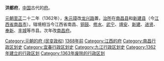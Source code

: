 '''洪都府'''，[[中国|中国]]古代的[[府_(行政区划)|府]]。

[[元朝|元朝]][[至正|至正]]二十二年（1362年），[[朱元璋|朱元璋]]改[[龙兴路|龙兴路]]置，[[治所|治所]]在[[南昌县|南昌县]]和[[新建县_(北宋)|新建县]]（今[[江西省|江西省]][[南昌市|南昌市]]）。辖境相当今江西省南昌、[[铜鼓县|铜鼓]]、[[修水县|修水]]、[[武宁县|武宁]]、[[靖安县|靖安]]、[[新建县|新建]]、[[进贤县|进贤]]、[[奉新县|奉新]]、[[丰城市|丰城]]等市县。次年改[[南昌府|南昌府]]。
{{江城名迹}}
{{江西行政区划小作品}}
[[Category:元朝的府_(民变政权)|Category:元朝的府 (民变政权)]]
[[Category:明朝的府|1368年前]]
[[Category:江西的府|Category:江西的府]]
[[Category:南昌行政区划史|Category:南昌行政区划史]]
[[Category:宜春行政区划史|Category:宜春行政区划史]]
[[Category:九江行政区划史|Category:九江行政区划史]]
[[Category:1362年建立的行政区划|Category:1362年建立的行政区划]]
[[Category:1363年废除的行政区划|Category:1363年废除的行政区划]]